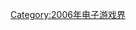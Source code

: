 {{Year by category
| m = 2
| c = 0
| d = 0
| y = 6
| cat = 首发的电子游戏系列
| in = 电子游戏界
| parent = 各年首发的电子游戏系列
| subcat = 2006年面世
| sortkey = Video game
}}

[[Category:2006年电子游戏界|Category:2006年电子游戏界]]